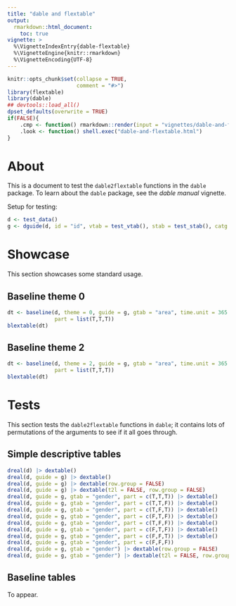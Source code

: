 ```yaml
---
title: "dable and flextable"
output:
  rmarkdown::html_document:
    toc: true
vignette: >
  %\VignetteIndexEntry{dable-flextable}
  %\VignetteEngine{knitr::rmarkdown}
  %\VignetteEncoding{UTF-8}
---
```


```r
knitr::opts_chunk$set(collapse = TRUE,
                      comment = "#>")
library(flextable)
library(dable)
## devtools::load_all()
dpset_defaults(overwrite = TRUE)
if(FALSE){
    .cmp <- function() rmarkdown::render(input = "vignettes/dable-and-flextable.Rmd")
    .look <- function() shell.exec("dable-and-flextable.html")
}
```

# About

This is a document to test the `dable2flextable` functions in the `dable`
package. To learn about the `dable` package, see the *dable manual* vignette.


Setup for testing:

```r
d <- test_data()
g <- dguide(d, id = "id", vtab = test_vtab(), stab = test_stab(), catg.tol = 15)
```

# Showcase

This section showcases some standard usage.

## Baseline theme 0

```r
dt <- baseline(d, theme = 0, guide = g, gtab = "area", time.unit = 365.25,
               part = list(T,T,T))
blextable(dt)
```
## Baseline theme 2

```r
dt <- baseline(d, theme = 2, guide = g, gtab = "area", time.unit = 365.25,
               part = list(T,T,T))
blextable(dt)
```


# Tests

This section tests the `dable2flextable` functions in `dable`; it contains lots
of permutations of the arguments to see if it all goes through.

## Simple descriptive tables

```r
dreal(d) |> dextable()
dreal(d, guide = g) |> dextable()
dreal(d, guide = g) |> dextable(row.group = FALSE)
dreal(d, guide = g) |> dextable(t2l = FALSE, row.group = FALSE)
dreal(d, guide = g, gtab = "gender", part = c(T,T,T)) |> dextable()
dreal(d, guide = g, gtab = "gender", part = c(T,T,F)) |> dextable()
dreal(d, guide = g, gtab = "gender", part = c(T,F,T)) |> dextable()
dreal(d, guide = g, gtab = "gender", part = c(F,T,F)) |> dextable()
dreal(d, guide = g, gtab = "gender", part = c(T,F,F)) |> dextable()
dreal(d, guide = g, gtab = "gender", part = c(F,T,F)) |> dextable()
dreal(d, guide = g, gtab = "gender", part = c(F,F,T)) |> dextable()
dreal(d, guide = g, gtab = "gender", part = c(F,F,F))
dreal(d, guide = g, gtab = "gender") |> dextable(row.group = FALSE)
dreal(d, guide = g, gtab = "gender") |> dextable(t2l = FALSE, row.group = FALSE)
```

## Baseline tables

To appear.
